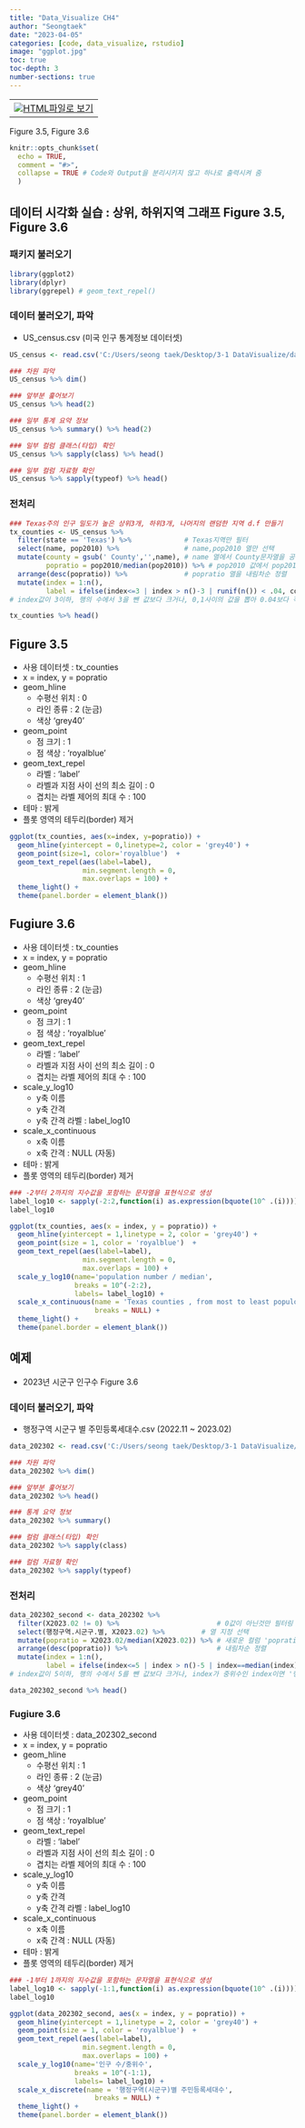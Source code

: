 ```yaml
---
title: "Data_Visualize CH4"
author: "Seongtaek"
date: "2023-04-05"
categories: [code, data_visualize, rstudio]
image: "ggplot.jpg"
toc: true
toc-depth: 3
number-sections: true
---
```


<table align="bottom">
  <td>
    <a target="_blank" href="figure-3.5-~-3.6.html"><img
    src = r_logo.png />HTML파일로 보기</a>
  </td>
</table>

Figure 3.5, Figure 3.6

```r
knitr::opts_chunk$set(
  echo = TRUE,
  comment = "#>",
  collapse = TRUE # Code와 Output을 분리시키지 않고 하나로 출력시켜 줌
  )
```

## 데이터 시각화 실습 : 상위, 하위지역 그래프 Figure 3.5, Figure 3.6

### 패키지 불러오기

```r
library(ggplot2)
library(dplyr)
library(ggrepel) # geom_text_repel()
```

### 데이터 불러오기, 파악
- US_census.csv (미국 인구 통계정보 데이터셋)

```r
US_census <- read.csv('C:/Users/seong taek/Desktop/3-1 DataVisualize/data_visualize/US_census.csv')

### 차원 파악
US_census %>% dim()

### 앞부분 훑어보기
US_census %>% head(2)

### 일부 통계 요약 정보
US_census %>% summary() %>% head(2)

### 일부 컬럼 클래스(타입) 확인
US_census %>% sapply(class) %>% head()

### 일부 컬럼 자료형 확인
US_census %>% sapply(typeof) %>% head()
```

### 전처리

```r
### Texas주의 인구 밀도가 높은 상위3개, 하위3개, 나머지의 랜덤한 지역 d.f 만들기
tx_counties <- US_census %>%
  filter(state == 'Texas') %>%             # Texas지역만 필터
  select(name, pop2010) %>%                # name,pop2010 열만 선택
  mutate(county = gsub(' County','',name), # name 열에서 County문자열을 공백으로 대체하고 county열 생성
         popratio = pop2010/median(pop2010)) %>% # pop2010 값에서 pop2010의 중앙값을 나눈 비율을 popratio열로 생성
  arrange(desc(popratio)) %>%              # popratio 열을 내림차순 정렬
  mutate(index = 1:n(),
         label = ifelse(index<=3 | index > n()-3 | runif(n()) < .04, county,'')) 
# index값이 3이하, 행의 수에서 3을 뺀 값보다 크거나, 0,1사이의 값을 뽑아 0.04보다 작으면 'county'값을 가지고 그렇지 않으면 ''(빈문자열) 값 가짐

tx_counties %>% head()
```

## Figure 3.5
- 사용 데이터셋 : tx_counties
- x = index, y = popratio
- geom_hline
  - 수평선 위치 : 0
  - 라인 종류 : 2 (눈금)
  - 색상 'grey40'
- geom_point
  - 점 크기 : 1
  - 점 색상 : 'royalblue'
- geom_text_repel
  - 라벨 : 'label'
  - 라벨과 지점 사이 선의 최소 길이 : 0
  - 겹치는 라벨 제어의 최대 수  : 100
- 테마 : 밝게
- 플롯 영역의 테두리(border) 제거

```r
ggplot(tx_counties, aes(x=index, y=popratio)) +
  geom_hline(yintercept = 0,linetype=2, color = 'grey40') +
  geom_point(size=1, color='royalblue')  +
  geom_text_repel(aes(label=label),
                  min.segment.length = 0,
                  max.overlaps = 100) +
  theme_light() +
  theme(panel.border = element_blank())
```

## Fugiure 3.6
- 사용 데이터셋 : tx_counties
- x = index, y = popratio
- geom_hline
  - 수평선 위치 : 1
  - 라인 종류 : 2 (눈금)
  - 색상 'grey40'
- geom_point
  - 점 크기 : 1
  - 점 색상 : 'royalblue'
- geom_text_repel
  - 라벨 : 'label'
  - 라벨과 지점 사이 선의 최소 길이 : 0
  - 겹치는 라벨 제어의 최대 수  : 100
- scale_y_log10
  - y축 이름
  - y축 간격
  - y축 간격 라벨 : label_log10
- scale_x_continuous
  - x축 이름
  - x축 간격 : NULL (자동)
- 테마 : 밝게
- 플롯 영역의 테두리(border) 제거
```r
### -2부터 2까지의 지수값을 포함하는 문자열을 표현식으로 생성
label_log10 <- sapply(-2:2,function(i) as.expression(bquote(10^ .(i))))
label_log10

ggplot(tx_counties, aes(x = index, y = popratio)) +
  geom_hline(yintercept = 1,linetype = 2, color = 'grey40') +
  geom_point(size = 1, color = 'royalblue')  +
  geom_text_repel(aes(label=label),
                  min.segment.length = 0,
                  max.overlaps = 100) +
  scale_y_log10(name='population number / median',
                breaks = 10^(-2:2),
                labels= label_log10) +
  scale_x_continuous(name = 'Texas counties , from most to least populous',
                     breaks = NULL) +
  theme_light() +
  theme(panel.border = element_blank())
```
## 예제
- 2023년 시군구 인구수 Figure 3.6

### 데이터 불러오기, 파악
- 행정구역 시군구 별 주민등록세대수.csv (2022.11 ~ 2023.02)

```r
data_202302 <- read.csv('C:/Users/seong taek/Desktop/3-1 DataVisualize/data_visualize/행정구역_시군구_별_주민등록세대수_202302.csv')

### 차원 파악
data_202302 %>% dim()

### 앞부분 훑어보기
data_202302 %>% head()

### 통계 요약 정보
data_202302 %>% summary()

### 컬럼 클래스(타입) 확인
data_202302 %>% sapply(class) 

### 컬럼 자료형 확인
data_202302 %>% sapply(typeof)
```
### 전처리

```r
data_202302_second <- data_202302 %>%
  filter(X2023.02 != 0) %>%                        # 0값이 아닌것만 필터링
  select(행정구역.시군구.별, X2023.02) %>%         # 열 지정 선택        
  mutate(popratio = X2023.02/median(X2023.02)) %>% # 새로운 컬럼 'popratio' 
  arrange(desc(popratio)) %>%                      # 내림차순 정렬
  mutate(index = 1:n(),
         label = ifelse(index<=5 | index > n()-5 | index==median(index), 행정구역.시군구.별,''))
# index값이 5이하, 행의 수에서 5를 뺀 값보다 크거나, index가 중위수인 index이면 '행정구역.시군구.별' 값을 가지고 그렇지 않으면 ''(빈문자열) 값 가짐

data_202302_second %>% head()
```

### Fugiure 3.6
- 사용 데이터셋 : data_202302_second
- x = index, y = popratio
- geom_hline
  - 수평선 위치 : 1
  - 라인 종류 : 2 (눈금)
  - 색상 'grey40'
- geom_point
  - 점 크기 : 1
  - 점 색상 : 'royalblue'
- geom_text_repel
  - 라벨 : 'label'
  - 라벨과 지점 사이 선의 최소 길이 : 0
  - 겹치는 라벨 제어의 최대 수  : 100
- scale_y_log10
  - y축 이름
  - y축 간격
  - y축 간격 라벨 : label_log10
- scale_x_continuous
  - x축 이름
  - x축 간격 : NULL (자동)
- 테마 : 밝게
- 플롯 영역의 테두리(border) 제거
```r
### -1부터 1까지의 지수값을 포함하는 문자열을 표현식으로 생성
label_log10 <- sapply(-1:1,function(i) as.expression(bquote(10^ .(i))))
label_log10

ggplot(data_202302_second, aes(x = index, y = popratio)) +
  geom_hline(yintercept = 1,linetype = 2, color = 'grey40') +
  geom_point(size = 1, color = 'royalblue')  +
  geom_text_repel(aes(label=label),
                  min.segment.length = 0,
                  max.overlaps = 100) +
  scale_y_log10(name='인구 수/중위수',
                breaks = 10^(-1:1),
                labels= label_log10) +
  scale_x_discrete(name = '행정구역(시군구)별 주민등록세대수',
                     breaks = NULL) +
  theme_light() +
  theme(panel.border = element_blank())
```
